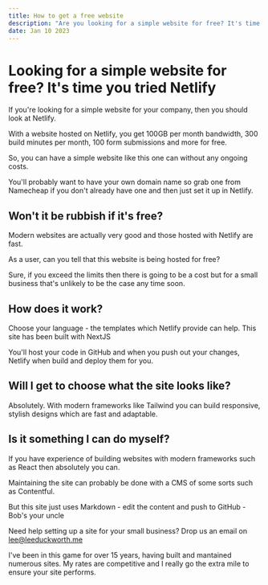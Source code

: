 ```yaml
---
title: How to get a free website
description: "Are you looking for a simple website for free? It's time you tried Netlify"
date: Jan 10 2023
---
```


# Looking for a simple website for free? It's time you tried Netlify

If you're looking for a simple website for your company, then you should look at Netlify.

With a website hosted on Netlify, you get 100GB per month bandwidth,  300 build minutes per month, 100 form submissions and more for free.

So, you can have a simple website like this one can without any ongoing costs.

You'll probably want to have your own domain name so grab one from Namecheap if you don't already have one and then just set it up in Netlify.

## Won't it be rubbish if it's free?

Modern websites are actually very good and those hosted with Netlify are fast.

As a user, can you tell that this website is being hosted for free?

Sure, if you exceed the limits then there is going to be a cost but for a small business that's unlikely to be the case any time soon.

## How does it work?

Choose your language - the templates which Netlify provide can help. This site has been built with NextJS

You'll host your code in GitHub and when you push out your changes, Netlify when build and deploy them for you.

## Will I get to choose what the site looks like?

Absolutely. With modern frameworks like Tailwind you can build responsive, stylish designs which are fast and adaptable.

## Is it something I can do myself?

If you have experience of building websites with modern frameworks such as React then absolutely you can.

Maintaining the site can probably be done with a CMS of some sorts such as Contentful.

But this site just uses Markdown - edit the content and push to GitHub - Bob's your uncle

Need help setting up a site for your small business? Drop us an email on lee@leeduckworth.me

I've been in this game for over 15 years, having built and mantained numerous sites. My rates are competitive and I really go the extra mile to ensure your site performs.
